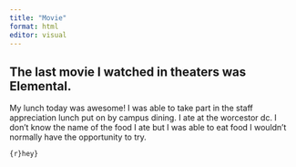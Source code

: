 ```yaml
---
title: "Movie"
format: html
editor: visual
---
```


## The last movie I watched in theaters was Elemental.

My lunch today was awesome! I was able to take part in the staff appreciation lunch put on by campus dining. I ate at the worcestor dc. I don't know the name of the food I ate but I was able to eat food I wouldn't normally have the opportunity to try.

```{r}hey}
```
